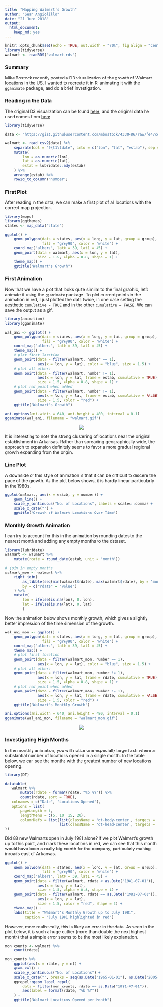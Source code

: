 ```yaml
---
title: "Mapping Walmart’s Growth"
author: "Sean Angiolillo"
date: "21 June 2018"
output: 
  html_document: 
    keep_md: yes
---
```


```r
knitr::opts_chunk$set(echo = TRUE, out.width = "70%", fig.align = "center")
library(tidyverse)
walmart <- readRDS("walmart.rds")
```

### Summary

Mike Bostock recently posted a D3 visualization of the growth of Walmart locations in the US. I wanted to recreate it in R, animating it with the `gganimate` package, and do a brief investigation.

### Reading in the Data

The original D3 visualization can be found [here](https://beta.observablehq.com/@mbostock/walmarts-growth), and the original data he used comes from [here](http://users.econ.umn.edu/~holmes/data/WalMart/index.html).

```r
library(tidyverse)

data <- "https://gist.githubusercontent.com/mbostock/4330486/raw/fe47cd0f43281cae3283a5b397f8f0118262bf55/walmart.tsv"

walmart <- read_csv2(data) %>%
    separate(col = "0\t1\tdate", into = c("lon", "lat", "estab"), sep = "\t") %>%
    mutate(
        lon = as.numeric(lon),
        lat = as.numeric(lat),
        estab = lubridate::mdy(estab)
    ) %>%
    arrange(estab) %>%
    rowid_to_column("number")
```

### First Plot

After reading in the data, we can make a first plot of all locations with the correct map projection.

```r
library(maps)
library(ggthemes)
states <- map_data("state")

ggplot() +
    geom_polygon(data = states, aes(x = long, y = lat, group = group),
                 fill = "grey90", color = "white") +
    coord_map("albers", lat0 = 39, lat1 = 45) +
    geom_point(data = walmart, aes(x = lon, y = lat), 
               size = 1.5, alpha = 0.8, shape = 1) +
    theme_map() +
    ggtitle("Walmart's Growth")
```

### First Animation

Now that we have a plot that looks quite similar to the final graphic, let's animate it using the `gganimate` package. To plot current points in the animation in red, I just plotted the data twice, in one case setting the aesthetic `cumulative = TRUE` and in the other `cumulative = FALSE`. We can save the output as a gif.

```r
library(animation)
library(gganimate)

wal_ani <- ggplot() +
    geom_polygon(data = states, aes(x = long, y = lat, group = group),
                 fill = "grey90", color = "white") +
    coord_map("albers", lat0 = 39, lat1 = 45) +
    theme_map() +
    # plot first location
    geom_point(data = filter(walmart, number == 1), 
               aes(x = lon, y = lat), color = "blue", size = 1.5) +
    # plot all others
    geom_point(data = filter(walmart, number != 1),
               aes(x = lon, y = lat, frame = estab, cumulative = TRUE), 
               size = 1.5, alpha = 0.8, shape = 1) +
    # plot red point when added
    geom_point(data = filter(walmart, number != 1),
               aes(x = lon, y = lat, frame = estab, cumulative = FALSE), 
               size = 1.5, color = "red") +
    ggtitle("Walmart's Growth")

ani.options(ani.width = 640, ani.height = 480, interval = 0.1)
gganimate(wal_ani, filename = "walmart.gif")
```

<center>

![](walmart.gif)

</center>

It is interesting to note the strong clustering of locations near the original establishment in Arkansas. Rather than spreading geographically wide, the approach to expansion definitely seems to favor a more gradual regional growth expanding from the origin.

### Line Plot

A downside of this style of animation is that it can be difficult to discern the pace of the growth. As the plot below shows, it is hardly linear, particularly in the 1980s.

```r
ggplot(walmart, aes(x = estab, y = number)) + 
    geom_line() +
    scale_y_continuous("No. of Locations", labels = scales::comma) +
    scale_x_date("") +
    ggtitle("Growth of Walmart Locations Over Time")
```

### Monthly Growth Animation

I can try to account for this in the animation by rounding dates to the nearest month and adding any empty months to the dataset.

```r
library(lubridate)
walmart <- walmart %>% 
    mutate(rdate = round_date(estab, unit = "month")) 

# join in empty months
walmart_mon <- walmart %>%
    right_join(
        as_tibble(seq(min(walmart$rdate), max(walmart$rdate), by = 'month')),
        by = c("rdate" = "value")
    ) %>%
    mutate(
        lon = ifelse(is.na(lon), 0, lon),
        lat = ifelse(is.na(lat), 0, lat)
        )
```

Now the animation below shows monthly growth, which gives a slightly better impression of the time dimension of the growth.

```r
wal_ani_mon <- ggplot() +
    geom_polygon(data = states, aes(x = long, y = lat, group = group),
                 fill = "grey90", color = "white") +
    coord_map("albers", lat0 = 39, lat1 = 45) +
    theme_map() +
    # plot first location
    geom_point(data = filter(walmart_mon, number == 1), 
               aes(x = lon, y = lat), color = "blue", size = 1.5) +
    # plot all others
    geom_point(data = filter(walmart_mon, number != 1),
               aes(x = lon, y = lat, frame = rdate, cumulative = TRUE), 
               size = 1.5, alpha = 0.8, shape = 1) +
    # plot red point when added
    geom_point(data = filter(walmart_mon, number != 1),
               aes(x = lon, y = lat, frame = rdate, cumulative = FALSE), 
               size = 1.5, color = "red") +
    ggtitle("Walmart's Monthly Growth")

ani.options(ani.width = 640, ani.height = 480, interval = 0.1)
gganimate(wal_ani_mon, filename = "walmart_mon.gif")
```

<center>

![](walmart_mon.gif)

</center>

### Investigating High Months

In the monthly animation, you will notice one especially large flash where a substantial number of locations opened in a single month. In the table below, we can see the months with the greatest number of new locations opening.

```r
library(DT)

datatable(
   walmart %>%
       mutate(rdate = format(rdate, "%b %Y")) %>%
       count(rdate, sort = TRUE),
   colnames = c("Date", "Locations Opened"),
   options = list(
       pageLength = 5,
       lengthMenu = c(5, 10, 15, 20),
       columnDefs = list(list(className = 'dt-body-center', targets = '_all'),
                         list(className = 'dt-head-center', targets = '_all'))
))
```

Did 88 new Walmarts open in July 1981 alone? If we plot Walmart's growth up to this point, and mark these locations in red, we can see that this month would have been a really big month for the company, particularly making inroads east of Arkansas. 

```r
ggplot() +
    geom_polygon(data = states, aes(x = long, y = lat, group = group),
                 fill = "grey90", color = "white") +
    coord_map("albers", lat0 = 39, lat1 = 45) +
    geom_point(data = filter(walmart, rdate < as.Date("1981-07-01")), 
               aes(x = lon, y = lat), 
               size = 1.5, alpha = 0.8, shape = 1) +
    geom_point(data = filter(walmart, rdate == as.Date("1981-07-01")), 
               aes(x = lon, y = lat), 
               size = 1.5, color = "red", shape = 2) +
    theme_map() +
    labs(title = "Walmart's Monthly Growth up to July 1981", 
         caption = "July 1981 highlighted in red")
```

However, more realistically, this is likely an error in the data. As seen in the plot below, it is such a huge outlier (more than double the next highest month) that a simple error seems to be the most likely explanation.

```r
mon_counts <- walmart %>%
    count(rdate) 

mon_counts %>%
    ggplot(aes(x = rdate, y = n)) + 
    geom_col() +
    scale_y_continuous("No. of Locations") +
    scale_x_date("", breaks = seq(as.Date("1965-01-01"), as.Date("2005-01-01"), by = "5 years"), labels = scales::date_format("%Y")) +
    ggrepel::geom_label_repel(
        data = filter(mon_counts, rdate == as.Date("1981-07-01")),
        aes(label = format(rdate, "%b %Y"))
    ) +
    ggtitle("Walmart Locations Opened per Month")
```